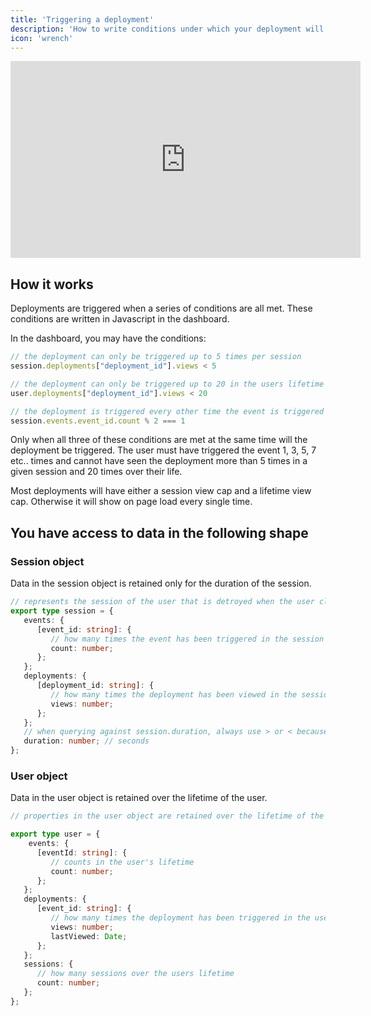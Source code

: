 ```yaml
---
title: 'Triggering a deployment'
description: 'How to write conditions under which your deployment will fire'
icon: 'wrench'
---
```


<iframe
  width="560"
  height="315"
  src="https://www.youtube.com/embed/KMCZggAw1rI"
  title="YouTube video player"
  frameBorder="0"
  allow="accelerometer; autoplay; clipboard-write; encrypted-media; gyroscope; picture-in-picture"
  allowFullScreen
  style={{ width: '100%', borderRadius: '0.5rem' }}
></iframe>


## How it works

Deployments are triggered when a series of conditions are all met. These conditions are written in Javascript in the dashboard. 

In the dashboard, you may have the conditions:

```javascript
// the deployment can only be triggered up to 5 times per session
session.deployments["deployment_id"].views < 5
```

```javascript
// the deployment can only be triggered up to 20 in the users lifetime
user.deployments["deployment_id"].views < 20
```


```javascript
// the deployment is triggered every other time the event is triggered in the session
session.events.event_id.count % 2 === 1
```

Only when all three of these conditions are met at the same time will the deployment be triggered. The user must have triggered the event 1, 3, 5, 7 etc.. times and cannot have seen the deployment more than 5 times in a given session and 20 times over their life. 

<Tip>Most deployments will have either a session view cap and a lifetime view cap. Otherwise it will show on page load every single time.</Tip>

## You have access to data in the following shape

### Session object
Data in the session object is retained only for the duration of the session. 
```typescript
// represents the session of the user that is detroyed when the user closes the website
export type session = {
   events: {
      [event_id: string]: {
         // how many times the event has been triggered in the session
         count: number;
      };
   };
   deployments: {
      [deployment_id: string]: {
         // how many times the deployment has been viewed in the session
         views: number;
      };
   };
   // when querying against session.duration, always use > or < because its unlikely to be equal to the duration.
   duration: number; // seconds
};
```

### User object
Data in the user object is retained over the lifetime of the user.
```typescript
// properties in the user object are retained over the lifetime of the user.

export type user = {
    events: {
      [eventId: string]: {
         // counts in the user's lifetime
         count: number;
      };
   };
   deployments: {
      [event_id: string]: {
         // how many times the deployment has been triggered in the user's lifetime
         views: number;
         lastViewed: Date;
      };
   };
   sessions: {
      // how many sessions over the users lifetime
      count: number;
   };
};
```

